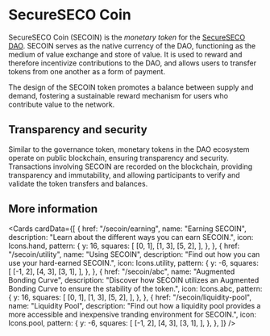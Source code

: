 
# SecureSECO Coin

SecureSECO Coin (SECOIN) is the _monetary token_ for the [SecureSECO DAO](/about/dao). SECOIN serves as the native currency of the DAO, functioning as the medium of value exchange and store of value. It is used to reward and therefore incentivize contributions to the DAO, and allows users to transfer tokens from one another as a form of payment.

The design of the SECOIN token promotes a balance between supply and demand, fostering a sustainable reward mechanism for users who contribute value to the network.

## Transparency and security

Similar to the governance token, monetary tokens in the DAO ecosystem operate on public blockchain, ensuring transparency and security. Transactions involving SECOIN are recorded on the blockchain, providing transparency and immutability, and allowing participants to verify and validate the token transfers and balances.

## More information

<Cards
  cardData={[
    {
      href: "/secoin/earning",
      name: "Earning SECOIN",
      description: "Learn about the different ways you can earn SECOIN.",
      icon: Icons.hand,
      pattern: {
        y: 16,
        squares: [
          [0, 1],
          [1, 3],
          [5, 2],
        ],
      },
    },
    {
      href: "/secoin/utility",
      name: "Using SECOIN",
      description: "Find out how you can use your hard-earned SECOIN.",
      icon: Icons.utility,
      pattern: {
        y: -6,
        squares: [
          [-1, 2],
          [4, 3],
          [3, 1],
        ],
      },
    },
    {
      href: "/secoin/abc",
      name: "Augmented Bonding Curve",
      description:
        "Discover how SECOIN utilizes an Augmented Bonding Curve to ensure the stability of the token.",
      icon: Icons.abc,
      pattern: {
        y: 16,
        squares: [
          [0, 1],
          [1, 3],
          [5, 2],
        ],
      },
    },
    {
      href: "/secoin/liquidity-pool",
      name: "Liquidity Pool",
      description:
        "Find out how a liquidity pool provides a more accessible and inexpensive tranding environment for SECOIN.",
      icon: Icons.pool,
      pattern: {
        y: -6,
        squares: [
          [-1, 2],
          [4, 3],
          [3, 1],
        ],
      },
    },
  ]}
/>
